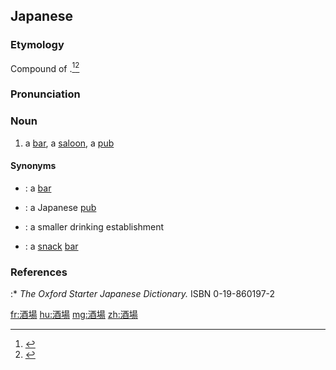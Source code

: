 ==Japanese==
<div style="float:right;">
{{wikipedia|lang=ja}}
{{wikipedia|Drinking establishment}}
</div>
{{ja-kanjitab|さか|ば|yomi=k}}

===Etymology===
Compound of {{compound|lang=ja|sort=さかば|酒|tr1=saka|t1=alcohol|pos1=the older combining form of the standalone reading ''sake''|場|tr2=ba|t2=place|pos2=from older {{IPAchar|/nipa/}} “place”, from which also modern {{m|ja|庭}} ''niwa''}}.<ref name="KDJ">{{R:Kokugo Dai Jiten}}</ref><ref name="DJR">{{R:Daijirin}}</ref>

===Pronunciation===
{{ja-pron|yomi=k|さかば|acc=0|acc_ref=DJR|acc2=3|acc2_ref=DJR}}

===Noun===
{{ja-noun|さかば}}

# a [[bar]], a [[saloon]], a [[pub]]

====Synonyms====
* {{ja-r|バー}}: a [[bar]] {{qualifier|generally more modern and western in style}}
* {{ja-r|居酒屋|いざかや}}: a Japanese [[pub]] {{qualifier|often, but not necessarily, more traditionally Japanese in style}}
* {{ja-r|飲み屋|のみや}}: a smaller drinking establishment {{qualifier|generally smaller and less expensive}}
* {{ja-r|スナック}}: a [[snack]] [[bar]] {{qualifier|usually smaller, with light food available, and often with an emphasis on chatting with the female staff}}

===References===
<references/>
:* ''The Oxford Starter Japanese Dictionary.'' ISBN 0-19-860197-2

[[fr:酒場]]
[[hu:酒場]]
[[mg:酒場]]
[[zh:酒場]]